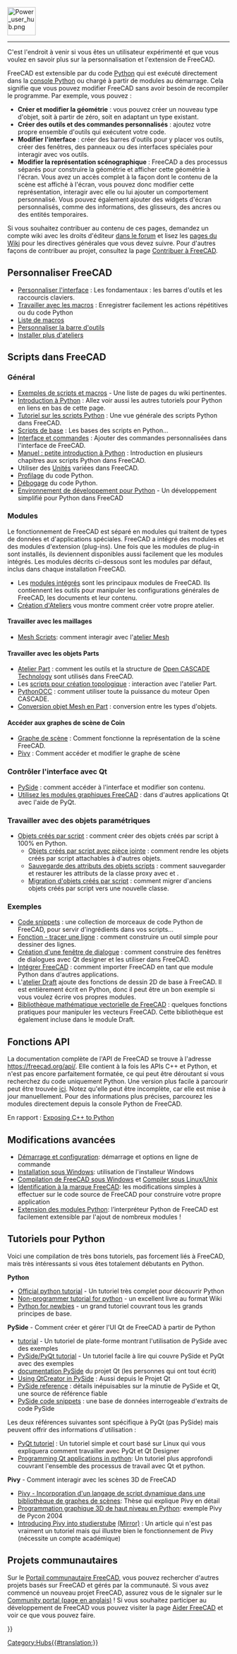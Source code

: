 <languages/>
{{TOCright}}
[[Image:Power_user_hub.png|64px]]
----

C'est l'endroit à venir si vous êtes un utilisateur expérimenté et que vous voulez en savoir plus sur la personnalisation et l'extension de FreeCAD.

FreeCAD est extensible par du code [[Python/fr|Python]] qui est exécuté directement dans la [[Python_console/fr|console Python]] ou chargé à partir de modules au démarrage. Cela signifie que vous pouvez modifier FreeCAD sans avoir besoin de recompiler le programme. Par exemple, vous pouvez :
* '''Créer et modifier la géométrie''' : vous pouvez créer un nouveau type d'objet, soit à partir de zéro, soit en adaptant un type existant.
* '''Créer des outils et des commandes personnalisés''' : ajoutez votre propre ensemble d'outils qui exécutent votre code.
* '''Modifier l'interface''' : créer des barres d'outils pour y placer vos outils, créer des fenêtres, des panneaux ou des interfaces spéciales pour interagir avec vos outils.
* '''Modifier la représentation scénographique''' : FreeCAD a des processus séparés pour construire la géométrie et afficher cette géométrie à l'écran. Vous avez un accès complet à la façon dont le contenu de la scène est affiché à l'écran, vous pouvez donc modifier cette représentation, interagir avec elle ou lui ajouter un comportement personnalisé. Vous pouvez également ajouter des widgets d'écran personnalisés, comme des informations, des glisseurs, des ancres ou des entités temporaires.

Si vous souhaitez contribuer au contenu de ces pages, demandez un compte wiki avec les droits d'éditeur [https://forum.freecad.org/viewtopic.php?f=21&t=6830 dans le forum] et lisez les [[WikiPages/fr|pages du Wiki]] pour les directives générales que vous devez suivre. Pour d'autres façons de contribuer au projet, consultez la page [[Help_FreeCAD/fr|Contribuer à FreeCAD]].

<span id="Customizing_FreeCAD"></span>
== Personnaliser FreeCAD ==

* [[Interface Customization/fr|Personnaliser l'interface]] : Les fondamentaux : les barres d'outils et les raccourcis claviers.
* [[Macros/fr|Travailler avec les macros]] : Enregistrer facilement les actions répétitives ou du code Python
* [[Macros_recipes/fr|Liste de macros]]
* [[Customize_Toolbars/fr|Personnaliser la barre d'outils]]
* [[Installing_more_workbenches/fr|Installer plus d'ateliers]]

<span id="Scripting_in_FreeCAD"></span>
== Scripts dans FreeCAD ==

<span id="General"></span>
===Général===

* [[Scripting_and_macros/fr|Exemples de scripts et macros]] - Une liste de pages du wiki pertinentes.
* [[Introduction_to_Python/fr|Introduction à Python]] : Allez voir aussi les autres tutoriels pour Python en liens en bas de cette page.
* [[Python_scripting_tutorial/fr|Tutoriel sur les scripts Python]] : Une vue générale des scripts Python dans FreeCAD.
* [[FreeCAD_Scripting_Basics/fr|Scripts de base]] : Les bases des scripts en Python...
* [[Gui_Command/fr|Interface et commandes]] : Ajouter des commandes personnalisées dans l'interface de FreeCAD.
* [[Manual:A_gentle_introduction/fr|Manuel : petite introduction à Python]] : Introduction en plusieurs chapitres aux scripts Python dans FreeCAD.
* Utiliser des [[Units/fr|Unités]] variées dans FreeCAD.
* [[Profiling/fr|Profilage]] du code Python.
* [[Debugging/fr#D.C3.A9bogage_Python|Débogage]] du code Python.
*[[Python_Development_Environment/fr|Environnement de développement pour Python]] - Un développement simplifié pour Python dans FreeCAD

=== Modules ===

Le fonctionnement de FreeCAD est séparé en modules qui traitent de types de données et d'applications spéciales. FreeCAD a intégré des modules et des modules d'extension (plug-ins). Une fois que les modules de plug-in sont installés, ils deviennent disponibles aussi facilement que les modules intégrés. Les modules décrits ci-dessous sont les modules par défaut, inclus dans chaque installation FreeCAD.

* Les [[Builtin modules/fr|modules intégrés]] sont les principaux modules de FreeCAD. Ils contiennent les outils pour manipuler les configurations générales de FreeCAD, les documents et leur contenu.
* [[Workbench creation/fr|Création d'Ateliers]] vous montre comment créer votre propre atelier.

<span id="Working_with_Meshes"></span>
====Travailler avec les maillages====

* [[Mesh Scripting/fr|Mesh Scripts]]: comment interagir avec l'[[Mesh_Workbench/fr|atelier Mesh]]

<span id="Working_with_Parts"></span>
====Travailler avec les objets Parts====

* [[Part_Workbench|Atelier Part]] : comment les outils et la structure de [https://fr.wikipedia.org/wiki/Open_CASCADE_Technology Open CASCADE Technology] sont utilisés dans FreeCAD.
* Les [[Topological_data_scripting/fr|scripts pour création topologique]] : interaction avec l'atelier Part.
* [[PythonOCC/fr|PythonOCC]] : comment utiliser toute la puissance du moteur Open CASCADE.
* [[Mesh to Part/fr|Conversion objet Mesh en Part]] : conversion entre les types d'objets.

<span id="Accessing_the_Coin_scenegraph"></span>
====Accéder aux graphes de scène de Coin====

* [[Scenegraph/fr|Graphe de scène]] : Comment fonctionne la représentation de la scène FreeCAD.
* [[Pivy/fr|Pivy]] : Comment accéder et modifier le graphe de scène

<span id="Controlling_the_Qt_interface"></span>
===Contrôler l'interface avec Qt===

* [[PySide/fr|PySide]] : comment accéder à l'interface et modifier son contenu.
* [[Embedding_FreeCADGui/fr|Utilisez les modules graphiques FreeCAD]] : dans d'autres applications Qt avec l'aide de PyQt.

<span id="Working_with_parametric_objects"></span>
===Travailler avec des objets paramétriques===

* [[Scripted_objects/fr|Objets créés par script]] : comment créer des objets créés par script à 100% en Python.
** [[Scripted_objects_with_attachment/fr|Objets créés par script avec pièce jointe]] : comment rendre les objets créés par script attachables à d'autres objets.
** [[Scripted_objects_saving_attributes/fr|Sauvegarde des attributs des objets scripts]] : comment sauvegarder et restaurer les attributs de la classe proxy avec {{incode|dumps}} et {{incode|loads}}.
** [[Scripted_objects_migration/fr|Migration d'objets créés par script]] : comment migrer d'anciens objets créés par script vers une nouvelle classe.

<span id="Examples"></span>
===Exemples===

* [[Code_snippets/fr|Code snippets]] : une collection de morceaux de code Python de FreeCAD, pour servir d'ingrédients dans vos scripts...
* [[Line_drawing_function/fr|Fonction - tracer une ligne]] : comment construire un outil simple pour dessiner des lignes.
* [[Dialog_creation/fr|Création d'une fenêtre de dialogue]] : comment construire des fenêtres de dialogues avec Qt designer et les utiliser dans FreeCAD.
* [[Embedding_FreeCAD/fr|Intégrer FreeCAD]] : comment importer FreeCAD en tant que module Python dans d'autres applications.
* L'[[Draft_Workbench/fr|atelier Draft]] ajoute des fonctions de dessin 2D de base à FreeCAD. Il est entièrement écrit en Python, donc il peut être un bon exemple si vous voulez écrire vos propres modules.
* [[FreeCAD_vector_math_library/fr|Bibliothèque mathématique vectorielle de FreeCAD]] : quelques fonctions pratiques pour manipuler les vecteurs FreeCAD. Cette bibliothèque est également incluse dans le module Draft.

<span id="API_Functions"></span>
== Fonctions API  ==

La documentation complète de l'API de FreeCAD se trouve à l'adresse https://freecad.org/api/. Elle contient à la fois les APIs C++ et Python, et n'est pas encore parfaitement formatée, ce qui peut être déroutant si vous recherchez du code uniquement Python. Une version plus facile à parcourir peut être trouvée [[:Category:API/fr|ici]]. Notez qu'elle peut être incomplète, car elle est mise à jour manuellement. Pour des informations plus précises, parcourez les modules directement depuis la console Python de FreeCAD.

En rapport : [[Exposing_C%2B%2B_to_Python|Exposing C++ to Python]]

<span id="Advanced_modification"></span>
== Modifications avancées ==

* [[Start_up_and_Configuration/fr|Démarrage et configuration]]: démarrage et options en ligne de commande
* [[Installing_on_Windows/fr|Installation sous Windows]]: utilisation de l'installeur Windows
* [[Compile_on_Windows/fr|Compilation de FreeCAD sous Windows]] et [[Compile_on_Linux/fr|Compiler sous Linux/Unix]]
* [[Branding/fr|Identification à la marque FreeCAD]]: les modifications simples à effectuer sur le code source de FreeCAD pour construire votre propre application
* [[Extra_python_modules/fr|Extension des modules Python]]: l’interpréteur Python de FreeCAD est facilement extensible par l'ajout de nombreux modules !

<span id="Python_tutorials"></span>
== Tutoriels pour Python ==

Voici une compilation de très bons tutoriels, pas forcement liés à FreeCAD, mais très intéressants si vous êtes totalement débutants en Python.

'''Python'''
* [https://docs.python.org/3/tutorial/index.html Official python tutorial] - Un tutoriel très complet pour découvrir Python
* [https://en.wikibooks.org/wiki/Non-Programmer%27s_Tutorial_for_Python_3 Non-programmer tutorial for python] - un excellent livre au format Wiki
* [http://npt.cc.rsu.ru/user/wanderer/ODP/Python_for_Newbies.htm Python for newbies] - un grand tutoriel couvrant tous les grands principes de base.

'''PySide''' - Comment créer et gérer l'UI Qt de FreeCAD à partir de Python
* [http://zetcode.com/gui/pysidetutorial/PySide tutorial] - Un tutoriel de plate-forme montrant l'utilisation de PySide avec des exemples
* [http://www.pythoncentral.io/series/python-pyside-pyqt-tutorial/ PySide/PyQt tutorial] - Un tutoriel facile à lire qui couvre PySide et PyQt avec des exemples
* [http://qt-project.org/wiki/PySideDocumentation documentation PySide] du projet Qt (les personnes qui ont tout écrit)
* [http://qt-project.org/wiki/QtCreator_and_PySide Using QtCreator in PySide] : Aussi depuis le Projet Qt
* [http://srinikom.github.io/pyside-docs/index.html PySide reference] : détails inépuisables sur la minutie de PySide et Qt, une source de référence fiable 	
* [http://nullege.com/codes/search?cq=PySide PySide code snippets] : une base de données interrogeable d'extraits de code PySide

Les deux références suivantes sont spécifique à PyQt (pas PySide) mais peuvent offrir des informations d'utilisation : 
* [http://www.cs.usfca.edu/~afedosov/qttut/Basic PyQt tutoriel] : Un tutoriel simple et court basé sur Linux qui vous expliquera comment travailler avec PyQt et Qt Designer 
* [http://vizzzion.org/?id=pyqt Programming Qt applications in python]: Un tutoriel plus approfondi couvrant l'ensemble des processus de travail avec Qt et python.

'''Pivy''' - Comment interagir avec les scènes 3D de FreeCAD
* [http://citeseerx.ist.psu.edu/viewdoc/download?doi=10.1.1.108.947&rep=rep1&type=pdf Pivy - Incorporation d'un langage de script dynamique dans une bibliothèque de graphes de scènes]: Thèse qui explique Pivy en détail
* [http://ftp.ntua.gr/mirror/python/pycon/dc2004/papers/47/ Programmation graphique 3D de haut niveau en Python]: exemple Pivy de Pycon 2004
* [https://www.semanticscholar.org/paper/Integrating-Pivy-into-Studierstube-4.2-Gruber/08c9a89c8326c87f81c2d83428029fbfb6c2ae64 Introducing Pivy into studierstube] [https://www.researchgate.net/publication/228737136_Integrating_Pivy_into_Studierstube_42 (Mirror)] : Un article qui n'est pas vraiment un tutoriel mais qui illustre bien le fonctionnement de Pivy (nécessite un compte académique)

<span id="Community_projects"></span>
== Projets communautaires == 

Sur le [[FreeCAD Community Portal/fr|Portail communautaire FreeCAD]], vous pouvez rechercher d'autres projets basés sur FreeCAD et gérés par la communauté. Si vous avez commencé un nouveau projet FreeCAD, assurez vous de le signaler sur le [[FreeCAD Community Portal|Community portal (page en anglais)]] ! Si vous souhaitez participer au développement de FreeCAD vous pouvez visiter la page [[Help FreeCAD/fr|Aider FreeCAD]] et voir ce que vous pouvez faire.


{{Powerdocnavi{{#translation:}}}}
[[Category:Hubs{{#translation:}}]]
